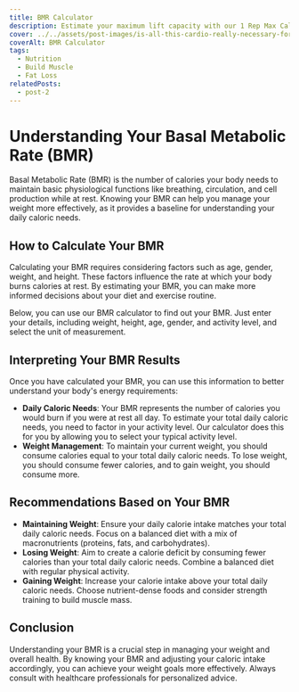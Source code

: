 ```yaml
---
title: BMR Calculator
description: Estimate your maximum lift capacity with our 1 Rep Max Calculator
cover: ../../assets/post-images/is-all-this-cardio-really-necessary-for-fat-loss.jpeg
coverAlt: BMR Calculator
tags:
  - Nutrition
  - Build Muscle
  - Fat Loss
relatedPosts:
  - post-2
---
```



# Understanding Your Basal Metabolic Rate (BMR)

Basal Metabolic Rate (BMR) is the number of calories your body needs to maintain basic physiological functions like breathing, circulation, and cell production while at rest. Knowing your BMR can help you manage your weight more effectively, as it provides a baseline for understanding your daily caloric needs.

## How to Calculate Your BMR

Calculating your BMR requires considering factors such as age, gender, weight, and height. These factors influence the rate at which your body burns calories at rest. By estimating your BMR, you can make more informed decisions about your diet and exercise routine.

Below, you can use our BMR calculator to find out your BMR. Just enter your details, including weight, height, age, gender, and activity level, and select the unit of measurement.

<BasalMetabolicRateCalculator client:load />

## Interpreting Your BMR Results

Once you have calculated your BMR, you can use this information to better understand your body's energy requirements:

- **Daily Caloric Needs**: Your BMR represents the number of calories you would burn if you were at rest all day. To estimate your total daily caloric needs, you need to factor in your activity level. Our calculator does this for you by allowing you to select your typical activity level.
- **Weight Management**: To maintain your current weight, you should consume calories equal to your total daily caloric needs. To lose weight, you should consume fewer calories, and to gain weight, you should consume more.

## Recommendations Based on Your BMR

- **Maintaining Weight**: Ensure your daily calorie intake matches your total daily caloric needs. Focus on a balanced diet with a mix of macronutrients (proteins, fats, and carbohydrates).
- **Losing Weight**: Aim to create a calorie deficit by consuming fewer calories than your total daily caloric needs. Combine a balanced diet with regular physical activity.
- **Gaining Weight**: Increase your calorie intake above your total daily caloric needs. Choose nutrient-dense foods and consider strength training to build muscle mass.

## Conclusion

Understanding your BMR is a crucial step in managing your weight and overall health. By knowing your BMR and adjusting your caloric intake accordingly, you can achieve your weight goals more effectively. Always consult with healthcare professionals for personalized advice.

